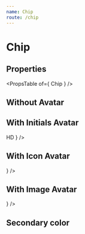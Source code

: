 ```yaml
---
name: Chip
route: /chip
---
```



# Chip

## Properties
<PropsTable of={ Chip } />

## Without Avatar
<Playground>
    <Chip label='Hello darkness my old friend' />
</Playground>

## With Initials Avatar
<Playground>
    <Chip
        label='Hello darkness my old friend'
        avatar={ <Avatar>HD</Avatar> }
    />
</Playground>

## With Icon Avatar
<Playground>
    <Chip
        label='Hello darkness my old friend'
        avatar={ <Avatar><FaceIcon /></Avatar> }
    />
</Playground>

## With Image Avatar
<Playground>
    <Chip
        label='Hello darkness my old friend'
        avatar={
            <Avatar
                src="https://www.google.com.br/images/branding/googlelogo/2x/googlelogo_color_272x92dp.png"
            />
        }
    />
</Playground>

## Secondary color
<Playground>
    <Chip label='Hello darkness my old friend' color='secondary' />
</Playground>
